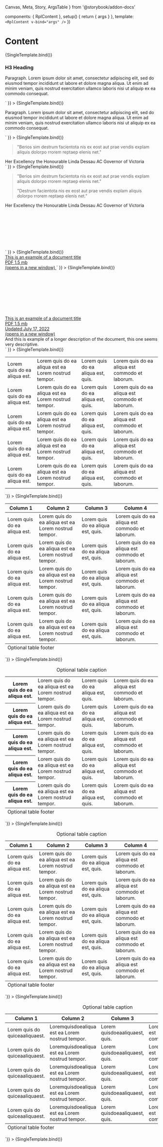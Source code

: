   Canvas,
  Meta,
  Story,
  ArgsTable
} from '@storybook/addon-docs'

  components: { RplContent },
  setup() {
    return { args }
  },
  template: `<RplContent v-bind="args" />`
})

<Meta title='Core/Containers/Content' component={RplContent} />

# Content

<ArgsTable of={RplContent} />

<Canvas>
  <Story
    name='All content'
    play={a11yStoryCheck}
    args={{
      html: testcontent
    }}
  >
    {SingleTemplate.bind()}
  </Story>
  <Story
    name='Callout'
    play={a11yStoryCheck}
    args={{
      html: `
    <div class="rpl-callout">
      <h3>H3 Heading</h3>
      <p>
        Paragraph. Lorem ipsum dolor sit amet, consectetur adipiscing elit, sed
        do eiusmod tempor incididunt ut labore et dolore magna aliqua. Ut enim
        ad minim veniam, quis nostrud exercitation ullamco laboris nisi ut
        aliquip ex ea commodo consequat.
      </p>
    </div>
  `
    }}
  >
    {SingleTemplate.bind()}
  </Story>
  <Story
    name='Callout - Neutral'
    play={a11yStoryCheck}
    args={{html: `
    <div class="rpl-callout rpl-callout--neutral">
      <p>
        Paragraph. Lorem ipsum dolor sit amet, consectetur adipiscing elit, sed
        do eiusmod tempor incididunt ut labore et dolore magna aliqua. Ut enim
        ad minim veniam, quis nostrud exercitation ullamco laboris nisi ut
        aliquip ex ea commodo consequat.
      </p>
    </div>
  `
    }}
  >
    {SingleTemplate.bind()}
  </Story>
  <Story
    name='Blockquote'
    play={a11yStoryCheck}
    args={{
      html: `
      <figure class="rpl-blockquote">
        <blockquote class="rpl-blockquote__quote">
          <p class="rpl-type-p-large-fixed">
            "Berios sim destrum facientota nis ex eost aut prae vendis explam aliquis dolorpo rrorem reptaep elenis net."
          </p>
        </blockquote>
        <figcaption class="rpl-blockquote__author rpl-type-label-small">
          <span class="rpl-blockquote__author-name">Her Excellency the Honourable Linda Dessau AC</span>
          <span class="rpl-blockquote__author-title">Governor of Victoria</span>
        </figcaption>
      </figure>
  `
    }}
  >
    {SingleTemplate.bind()}
  </Story>
  <Story
    name='Blockquote - Multiline'
    play={a11yStoryCheck}
    args={{
      html: `
      <figure class="rpl-blockquote">
        <blockquote class="rpl-blockquote__quote">
          <p class="rpl-type-p-large-fixed">
            "Berios sim destrum facientota nis ex eost aut prae vendis explam aliquis dolorpo rrorem reptaep elenis net."
          </p>
          <p class="rpl-type-p-large-fixed">
            "Destrum facientota nis ex eost aut prae vendis explam aliquis dolorpo rrorem reptaep elenis net."
          </p>
        </blockquote>
        <figcaption class="rpl-blockquote__author rpl-type-label-small">
          <span class="rpl-blockquote__author-name">Her Excellency the Honourable Linda Dessau AC</span>
          <span class="rpl-blockquote__author-title">Governor of Victoria</span>
        </figcaption>
      </figure>
  `
    }}
  >
    {SingleTemplate.bind()}
  </Story>
  <Story
    name='File'
    play={a11yStoryCheck}
    args={{
      html: `
      <figure class="rpl-document">
        <a
         class="rpl-document__link rpl-u-focusable-within"
         aria-label="Example file File type: PDF. Size: 1.5 mb."
         href="http://vic.gov.au/"
         target="_blank">
          <span class="rpl-document__icon rpl-icon rpl-icon--size-l rpl-icon--colour-default rpl-icon--icon-document-lined">
            <svg role="presentation"><use xlink:href="#icon-document-lined"></use></svg>
          </span>
          <div class="rpl-document__content">
            <span class="rpl-document__name rpl-type-p rpl-type-weight-bold rpl-u-focusable-inline">This is an example of a document title</span>
            <div class="rpl-document__info rpl-type-label-small">
              <span class="rpl-file__meta">PDF</span>
              <span class="rpl-file__meta">1.5 mb</span>
            </div>
          </div>
          <span class="rpl-u-visually-hidden">(opens in a new window)</span>
        </a>
      </figure>
  `
    }}
  >
    {SingleTemplate.bind()}
  </Story>
  <Story
    name='File - All props'
    play={a11yStoryCheck}
    args={{
      html: `
      <figure class="rpl-document">
        <a
         tabindex="-1"
         class="rpl-document__link"
         aria-label="Example file File type: PDF. Size: 1.5 mb."
         href="http://vic.gov.au/"
         target="_blank">
          <span class="rpl-document__icon rpl-icon rpl-icon--size-l rpl-icon--colour-default rpl-icon--icon-document-lined">
            <svg role="presentation"><use xlink:href="#icon-document-lined"></use></svg>
          </span>
          <div class="rpl-document__content">
            <span class="rpl-document__name rpl-type-p rpl-type-weight-bold rpl-u-focusable-inline" tabindex="0">This is an example of a document title</span>
            <div class="rpl-document__info rpl-type-label-small">
              <span class="rpl-file__meta">PDF</span>
              <span class="rpl-file__meta">1.5 mb</span>
              <div class="rpl-file__updated">Updated July 17, 2022</div>
            </div>
          </div>
          <span class="rpl-u-visually-hidden">(opens in a new window)</span>
        </a>
        <figcaption v-if="caption" class="rpl-document__caption rpl-type-p-small">
          And this is example of a longer description of the document, this one seems very descriptive.
        </figcaption>
      </figure>
  `
    }}
  >
    {SingleTemplate.bind()}
  </Story>
  <Story
    name='Table'
    play={a11yStoryCheck}
    args={{html: `
     <div class="rpl-table">
      <div class="rpl-table__scroll-container" tabindex="0">
        <table>
          <tbody>
            <tr>
              <td>Lorem quis do ea aliqua est.</td>
              <td>Lorem quis do ea aliqua est ea Lorem nostrud tempor.</td>
              <td>Lorem quis do ea aliqua est, quis.</td>
              <td>Lorem quis do ea aliqua est commodo et laborum.</td>
            </tr>
            <tr>
              <td>Lorem quis do ea aliqua est.</td>
              <td>Lorem quis do ea aliqua est ea Lorem nostrud tempor.</td>
              <td>Lorem quis do ea aliqua est, quis.</td>
              <td>Lorem quis do ea aliqua est commodo et laborum.</td>
            </tr>
            <tr>
              <td>Lorem quis do ea aliqua est.</td>
              <td>Lorem quis do ea aliqua est ea Lorem nostrud tempor.</td>
              <td>Lorem quis do ea aliqua est, quis.</td>
              <td>Lorem quis do ea aliqua est commodo et laborum.</td>
            </tr>
            <tr>
              <td>Lorem quis do ea aliqua est.</td>
              <td>Lorem quis do ea aliqua est ea Lorem nostrud tempor.</td>
              <td>Lorem quis do ea aliqua est, quis.</td>
              <td>Lorem quis do ea aliqua est commodo et laborum.</td>
            </tr>
            <tr>
              <td>Lorem quis do ea aliqua est.</td>
              <td>Lorem quis do ea aliqua est ea Lorem nostrud tempor.</td>
              <td>Lorem quis do ea aliqua est, quis.</td>
              <td>Lorem quis do ea aliqua est commodo et laborum.</td>
            </tr>
          </tbody>
        </table>
      </div>
    </div>
  `}}
  >
    {SingleTemplate.bind()}
  </Story>
  <Story
    name='Table - Header'
    play={a11yStoryCheck}
    args={{html: `
     <div class="rpl-table">
      <div class="rpl-table__scroll-container" tabindex="0">
        <table>
          <thead>
            <tr>
              <th>Column 1</th>
              <th>Column 2</th>
              <th>Column 3</th>
              <th>Column 4</th>
            </tr>
          </thead>
          <tbody>
            <tr>
              <td>Lorem quis do ea aliqua est.</td>
              <td>Lorem quis do ea aliqua est ea Lorem nostrud tempor.</td>
              <td>Lorem quis do ea aliqua est, quis.</td>
              <td>Lorem quis do ea aliqua est commodo et laborum.</td>
            </tr>
            <tr>
              <td>Lorem quis do ea aliqua est.</td>
              <td>Lorem quis do ea aliqua est ea Lorem nostrud tempor.</td>
              <td>Lorem quis do ea aliqua est, quis.</td>
              <td>Lorem quis do ea aliqua est commodo et laborum.</td>
            </tr>
            <tr>
              <td>Lorem quis do ea aliqua est.</td>
              <td>Lorem quis do ea aliqua est ea Lorem nostrud tempor.</td>
              <td>Lorem quis do ea aliqua est, quis.</td>
              <td>Lorem quis do ea aliqua est commodo et laborum.</td>
            </tr>
            <tr>
              <td>Lorem quis do ea aliqua est.</td>
              <td>Lorem quis do ea aliqua est ea Lorem nostrud tempor.</td>
              <td>Lorem quis do ea aliqua est, quis.</td>
              <td>Lorem quis do ea aliqua est commodo et laborum.</td>
            </tr>
            <tr>
              <td>Lorem quis do ea aliqua est.</td>
              <td>Lorem quis do ea aliqua est ea Lorem nostrud tempor.</td>
              <td>Lorem quis do ea aliqua est, quis.</td>
              <td>Lorem quis do ea aliqua est commodo et laborum.</td>
            </tr>
          </tbody>
          <tfoot>
            <tr>
              <td colspan="4">Optional table footer</td>
            </tr>
          </tfoot>
        </table>
      </div>
    </div>
  `}}
  >
    {SingleTemplate.bind()}
  </Story>
  <Story
    name='Table - Caption'
    play={a11yStoryCheck}
    args={{html: `
     <div class="rpl-table">
      <div class="rpl-table__scroll-container" tabindex="0">
        <table>
          <caption>Optional table caption</caption>
          <tbody>
            <tr>
              <th>Lorem quis do ea aliqua est.</th>
              <td>Lorem quis do ea aliqua est ea Lorem nostrud tempor.</td>
              <td>Lorem quis do ea aliqua est, quis.</td>
              <td>Lorem quis do ea aliqua est commodo et laborum.</td>
            </tr>
            <tr>
              <th>Lorem quis do ea aliqua est.</th>
              <td>Lorem quis do ea aliqua est ea Lorem nostrud tempor.</td>
              <td>Lorem quis do ea aliqua est, quis.</td>
              <td>Lorem quis do ea aliqua est commodo et laborum.</td>
            </tr>
            <tr>
              <th>Lorem quis do ea aliqua est.</th>
              <td>Lorem quis do ea aliqua est ea Lorem nostrud tempor.</td>
              <td>Lorem quis do ea aliqua est, quis.</td>
              <td>Lorem quis do ea aliqua est commodo et laborum.</td>
            </tr>
            <tr>
              <th>Lorem quis do ea aliqua est.</th>
              <td>Lorem quis do ea aliqua est ea Lorem nostrud tempor.</td>
              <td>Lorem quis do ea aliqua est, quis.</td>
              <td>Lorem quis do ea aliqua est commodo et laborum.</td>
            </tr>
            <tr>
              <th>Lorem quis do ea aliqua est.</th>
              <td>Lorem quis do ea aliqua est ea Lorem nostrud tempor.</td>
              <td>Lorem quis do ea aliqua est, quis.</td>
              <td>Lorem quis do ea aliqua est commodo et laborum.</td>
            </tr>
          </tbody>
          <tfoot>
            <tr>
              <td colspan="4">Optional table footer</td>
            </tr>
          </tfoot>
        </table>
      </div>
    </div>
  `}}
  >
    {SingleTemplate.bind()}
  </Story>
  <Story
    name='Table - Header & Caption'
    play={a11yStoryCheck}
    args={{html: `
     <div class="rpl-table">
        <div class="rpl-table__scroll-container" tabindex="0">
          <table>
            <caption>Optional table caption</caption>
            <thead>
              <tr>
                <th>Column 1</th>
                <th>Column 2</th>
                <th>Column 3</th>
                <th>Column 4</th>
              </tr>
            </thead>
            <tbody>
              <tr>
                <td>Lorem quis do ea aliqua est.</td>
                <td>Lorem quis do ea aliqua est ea Lorem nostrud tempor.</td>
                <td>Lorem quis do ea aliqua est, quis.</td>
                <td>Lorem quis do ea aliqua est commodo et laborum.</td>
              </tr>
              <tr>
                <td>Lorem quis do ea aliqua est.</td>
                <td>Lorem quis do ea aliqua est ea Lorem nostrud tempor.</td>
                <td>Lorem quis do ea aliqua est, quis.</td>
                <td>Lorem quis do ea aliqua est commodo et laborum.</td>
              </tr>
              <tr>
                <td>Lorem quis do ea aliqua est.</td>
                <td>Lorem quis do ea aliqua est ea Lorem nostrud tempor.</td>
                <td>Lorem quis do ea aliqua est, quis.</td>
                <td>Lorem quis do ea aliqua est commodo et laborum.</td>
              </tr>
              <tr>
                <td>Lorem quis do ea aliqua est.</td>
                <td>Lorem quis do ea aliqua est ea Lorem nostrud tempor.</td>
                <td>Lorem quis do ea aliqua est, quis.</td>
                <td>Lorem quis do ea aliqua est commodo et laborum.</td>
              </tr>
              <tr>
                <td>Lorem quis do ea aliqua est.</td>
                <td>Lorem quis do ea aliqua est ea Lorem nostrud tempor.</td>
                <td>Lorem quis do ea aliqua est, quis.</td>
                <td>Lorem quis do ea aliqua est commodo et laborum.</td>
              </tr>
            </tbody>
            <tfoot>
              <tr>
                <td colspan="4">Optional table footer</td>
              </tr>
            </tfoot>
          </table>
        </div>
    </div>
  `}}
  >
    {SingleTemplate.bind()}
  </Story>
  <Story
    name='Table - Scrollable'
    play={a11yStoryCheck}
    args={{html: `
     <div class="rpl-storybook__page-content rpl-table">
      <div class="rpl-table__scroll-container rpl-u-focusable-outline" tabindex="0">
        <table>
          <caption>Optional table caption</caption>
          <thead>
            <tr>
              <th>Column 1</th>
              <th>Column 2</th>
              <th>Column 3</th>
              <th>Column 4</th>
            </tr>
          </thead>
          <tbody>
            <tr>
              <td>Lorem quis do quiceaaliquaest.</td>
              <td>Loremquisdoealiqua est ea Lorem nostrud tempor.</td>
              <td>Lorem quisdoeaaliquaest, quis.</td>
              <td>Lorem quis do ea aliqua est commodoetlaborumetata.</td>
            </tr>
            <tr>
              <td>Lorem quis do quiceaaliquaest.</td>
              <td>Loremquisdoealiqua est ea Lorem nostrud tempor.</td>
              <td>Lorem quisdoeaaliquaest, quis.</td>
              <td>Lorem quis do ea aliqua est commodoetlaborumetata.</td>
            </tr>
            <tr>
              <td>Lorem quis do quiceaaliquaest.</td>
              <td>Loremquisdoealiqua est ea Lorem nostrud tempor.</td>
              <td>Lorem quisdoeaaliquaest, quis.</td>
              <td>Lorem quis do ea aliqua est commodoetlaborumetata.</td>
            </tr>
            <tr>
              <td>Lorem quis do quiceaaliquaest.</td>
              <td>Loremquisdoealiqua est ea Lorem nostrud tempor.</td>
              <td>Lorem quisdoeaaliquaest, quis.</td>
              <td>Lorem quis do ea aliqua est commodoetlaborumetata.</td>
            </tr>
            <tr>
              <td>Lorem quis do quiceaaliquaest.</td>
              <td>Loremquisdoealiqua est ea Lorem nostrud tempor.</td>
              <td>Lorem quisdoeaaliquaest, quis.</td>
              <td>Lorem quis do ea aliqua est commodoetlaborumetata.</td>
            </tr>
          </tbody>
          <tfoot>
            <tr>
              <td colspan="4">Optional table footer</td>
            </tr>
          </tfoot>
        </table>
      </div>
    </div>
  `}}
  >
    {SingleTemplate.bind()}
  </Story>
</Canvas>
